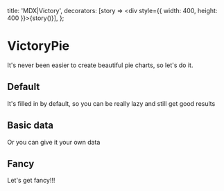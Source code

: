 
  title: 'MDX|Victory',
  decorators: [story => <div style={{ width: 400, height: 400 }}>{story()}</div>],
};

# VictoryPie

It's never been easier to create beautiful pie charts, so let's do it.

## Default

It's filled in by default, so you can be really lazy and still get good results

<Story name="by default">
  <div style={{ width: 400, height: 400 }}>
    <VictoryPie />
  </div>
</Story>

## Basic data

Or you can give it your own data

<Story name="with basic data">
  <div style={{ width: 400, height: 400 }}>
    <VictoryPie
      data={[{ x: 'Cat', y: 62 }, { x: 'Dog', y: 91 }, { x: 'Fish', y: 55 }, { x: 'Bird', y: 55 }]}
    />
  </div>
</Story>

## Fancy

Let's get fancy!!!

<Story name="fancy">
  <div style={{ width: 400, height: 400 }}>
    <VictoryPie
      style={{
        labels: {
          fill: 'white',
          fontSize: 12,
          fontWeight: 'bold',
        },
      }}
      data={[
        { x: '<5', y: 6279 },
        { x: '5-13', y: 9182 },
        { x: '14-17', y: 5511 },
        { x: '18-24', y: 7164 },
        { x: '25-44', y: 6716 },
        { x: '45-64', y: 4263 },
        { x: '≥65', y: 7502 },
      ]}
      innerRadius={90}
      labelRadius={110}
      colorScale={['#D85F49', '#F66D3B', '#D92E1D', '#D73C4C', '#FFAF59', '#E28300', '#F6A57F']}
    />
  </div>
</Story>

